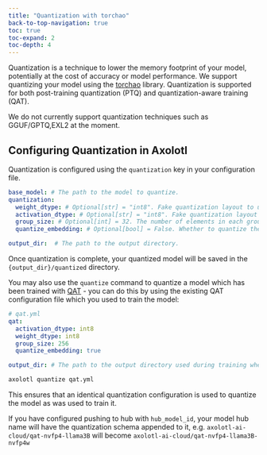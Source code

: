 ```yaml
---
title: "Quantization with torchao"
back-to-top-navigation: true
toc: true
toc-expand: 2
toc-depth: 4
---
```


Quantization is a technique to lower the memory footprint of your model, potentially at the cost of accuracy or model performance. We support quantizing your model using the [torchao](https://github.com/pytorch/ao) library. Quantization is supported for both post-training quantization (PTQ) and quantization-aware training (QAT).


::: {.callout-note}

We do not currently support quantization techniques such as GGUF/GPTQ,EXL2 at the moment.

:::

## Configuring Quantization in Axolotl

Quantization is configured using the `quantization` key in your configuration file.

```yaml
base_model: # The path to the model to quantize.
quantization:
  weight_dtype: # Optional[str] = "int8". Fake quantization layout to use for weight quantization. Valid options are uintX for X in [1, 2, 3, 4, 5, 6, 7], or int4, or int8
  activation_dtype: # Optional[str] = "int8". Fake quantization layout to use for activation quantization. Valid options are "int4" and "int8"
  group_size: # Optional[int] = 32. The number of elements in each group for per-group fake quantization
  quantize_embedding: # Optional[bool] = False. Whether to quantize the embedding layer.

output_dir:  # The path to the output directory.
```

Once quantization is complete, your quantized model will be saved in the `{output_dir}/quantized` directory.

You may also use the `quantize` command to quantize a model which has been trained with [QAT](./qat.qmd) - you can do this by using the existing QAT configuration file which
you used to train the model:

```yaml
# qat.yml
qat:
  activation_dtype: int8
  weight_dtype: int8
  group_size: 256
  quantize_embedding: true

output_dir: # The path to the output directory used during training where the final checkpoint has been saved.
```

```bash
axolotl quantize qat.yml
```

This ensures that an identical quantization configuration is used to quantize the model as was used to train it.


::: {.callout-note}

If you have configured pushing to hub with `hub_model_id`, your model hub name will have the quantization schema appended to it,
e.g. `axolotl-ai-cloud/qat-nvfp4-llama3B` will become `axolotl-ai-cloud/qat-nvfp4-llama3B-nvfp4w`

:::
